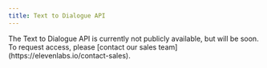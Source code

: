 ```yaml
---
title: Text to Dialogue API
---
```


<Note>
  The Text to Dialogue API is currently not publicly available, but will be soon. To request access,
  please [contact our sales team](https://elevenlabs.io/contact-sales).
</Note>
